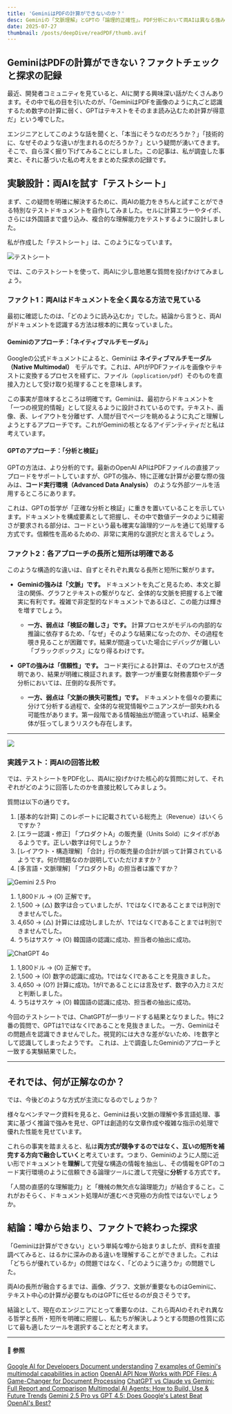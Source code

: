 ```yaml
---
title: 'GeminiはPDFの計算ができないのか？'
desc: Geminiの「文脈理解」とGPTの「論理的正確性」。PDF分析において両AIは異なる強みを持ちます。実際のテスト結果を通じて両者の違いを明確に比較し、最適な活用戦略を提示します。
date: 2025-07-27
thumbnail: /posts/deepDive/readPDF/thumb.avif
---
```


## GeminiはPDFの計算ができない？ファクトチェックと探求の記録

最近、開発者コミュニティを見ていると、AIに関する興味深い話がたくさんあります。その中で私の目を引いたのが、「GeminiはPDFを画像のように丸ごと認識するため数字の計算に弱く、GPTはテキストをそのまま読み込むため計算が得意だ」という噂でした。

エンジニアとしてこのような話を聞くと、「本当にそうなのだろうか？」「技術的に、なぜそのような違いが生まれるのだろうか？」という疑問が湧いてきます。そこで、自ら深く掘り下げてみることにしました。この記事は、私が調査した事実と、それに基づいた私の考えをまとめた探求の記録です。

## 実験設計：両AIを試す「テストシート」

まず、この疑問を明確に解決するために、両AIの能力をきちんと試すことができる特別なテストドキュメントを自作してみました。セルに計算エラーやタイポ、さらには外国語まで盛り込み、複合的な理解能力をテストするように設計しました。

私が作成した「テストシート」は、このようになっています。

![テストシート](/posts/deepDive/readPDF/sheet.avif)

では、このテストシートを使って、両AIに少し意地悪な質問を投げかけてみましょう。

### ファクト1：両AIはドキュメントを全く異なる方法で見ている

最初に確認したのは、「どのように読み込むか」でした。結論から言うと、両AIがドキュメントを認識する方法は根本的に異なっていました。

#### Geminiのアプローチ：「ネイティブマルチモーダル」

Googleの公式ドキュメントによると、Geminiは **ネイティブマルチモーダル（Native Multimodal）** モデルです。これは、APIがPDFファイルを画像やテキストに変換するプロセスを経ずに、ファイル（`application/pdf`）そのものを直接入力として受け取り処理することを意味します。

この事実が意味するところは明確です。Geminiは、最初からドキュメントを「一つの視覚的情報」として捉えるように設計されているのです。テキスト、画像、表、レイアウトを分離せず、人間が目でページを眺めるように丸ごと理解しようとするアプローチです。これがGeminiの核となるアイデンティティだと私は考えています。

#### GPTのアプローチ：「分析と検証」

GPTの方法は、より分析的です。最新のOpenAI APIはPDFファイルの直接アップロードをサポートしていますが、GPTの強み、特に正確な計算が必要な際の強みは、**コード実行環境（Advanced Data Analysis）** のような外部ツールを活用するところにあります。

これは、GPTの哲学が「正確な分析と検証」に重きを置いていることを示しています。ドキュメントを構成要素として把握し、その中で数値データのように精密さが要求される部分は、コードという最も確実な論理的ツールを通じて処理する方式です。信頼性を高めるための、非常に実用的な選択だと言えるでしょう。

### ファクト2：各アプローチの長所と短所は明確である

このような構造的な違いは、自ずとそれぞれ異なる長所と短所に繋がります。

* **Geminiの強みは「文脈」です。** ドキュメントを丸ごと見るため、本文と脚注の関係、グラフとテキストの繋がりなど、全体的な文脈を把握する上で確実に有利です。複雑で非定型的なドキュメントであるほど、この能力は輝きを増すでしょう。
	* **一方、弱点は「検証の難しさ」です。** 計算プロセスがモデルの内部的な推論に依存するため、「なぜ」そのような結果になったのか、その過程を覗き見ることが困難です。結果が間違っていた場合にデバッグが難しい「ブラックボックス」になり得るわけです。

* **GPTの強みは「信頼性」です。** コード実行による計算は、そのプロセスが透明であり、結果が明確に検証されます。数字一つが重要な財務書類やデータ分析においては、圧倒的な長所です。
	* **一方、弱点は「文脈の損失可能性」です。** ドキュメントを個々の要素に分けて分析する過程で、全体的な視覚情報やニュアンスが一部失われる可能性があります。第一段階である情報抽出が間違っていれば、結果全体が狂ってしまうリスクも存在します。

---
![](/posts/deepDive/readPDF/geminivsgpt.avif)
### 実践テスト：両AIの回答比較

では、テストシートをPDF化し、両AIに投げかけた核心的な質問に対して、それぞれがどのように回答したのかを直接比較してみましょう。

質問は以下の通りです。
1. [基本的な計算] このレポートに記載されている総売上（Revenue）はいくらですか？
2. [エラー認識・修正] 「プロダクトA」の販売量（Units Sold）にタイポがあるようです。正しい数字は何でしょうか？
3. [レイアウト・構造理解] 「合計」行の販売量の合計が誤って計算されているようです。何が問題なのか説明していただけますか？
4. [多言語・文脈理解] 「プロダクトB」の担当者は誰ですか？

![Gemini 2.5 Pro](/posts/deepDive/readPDF/gemini.avif)
1. 1,800ドル -> (O) 正解です。
2. 1,500 -> (△) 数字は合っていましたが、1ではなくIであることまでは判別できませんでした。
3. 4,650 -> (△) 計算には成功しましたが、1ではなくIであることまでは判別できませんでした。
4. うちはサスケ -> (O) 韓国語の認識に成功、担当者の抽出に成功。

![ChatGPT 4o](/posts/deepDive/readPDF/gpt.avif)
1. 1,800ドル -> (O) 正解です。
2. 1,500 -> (O) 数字の認識に成功。1ではなくIであることを見抜きました。
3. 4,650 -> (O?) 計算に成功。1がIであることには言及せず、数字の入力ミスだと判断しました。
4. うちはサスケ -> (O) 韓国語の認識に成功、担当者の抽出に成功。

今回のテストシートでは、ChatGPTが一歩リードする結果となりました。特に2番の質問で、GPTは1ではなくIであることを見抜きました。
一方、Geminiはその問題点を認識できませんでした。視覚的には大きな差がないため、Iを数字として認識してしまったようです。
これは、上で調査したGeminiのアプローチと一致する実験結果でした。

---

## それでは、何が正解なのか？

では、今後どのような方式が主流になるのでしょうか？

様々なベンチマーク資料を見ると、Geminiは長い文脈の理解や多言語処理、事実に基づく推論で強みを見せ、GPTは創造的な文章作成や複雑な指示の処理で優れた性能を見せています。

これらの事実を踏まえると、私は**両方式が競争するのではなく、互いの短所を補完する方向で融合していく**と考えています。つまり、Geminiのように人間に近い形でドキュメントを**理解**して完璧な構造の情報を抽出し、その情報をGPTのコード実行環境のように信頼できる論理ツールに渡して完璧に**分析**する方式です。

「人間の直感的な理解能力」と「機械の無欠点な論理能力」が結合すること。これがおそらく、ドキュメント処理AIが進むべき究極の方向性ではないでしょうか。

## 結論：噂から始まり、ファクトで終わった探求

「Geminiは計算ができない」という単純な噂から始まりましたが、資料を直接調べてみると、はるかに深みのある違いを理解することができました。これは「どちらが優れているか」の問題ではなく、「どのように違うか」の問題でした。

両AIの長所が融合するまでは、画像、グラフ、文脈が重要なものはGeminiに、テキスト中心の計算が必要なものはGPTに任せるのが良さそうです。

結論として、現在のエンジニアにとって重要なのは、これら両AIのそれぞれ異なる哲学と長所・短所を明確に把握し、私たちが解決しようとする問題の性質に応じて最も適したツールを選択することだと考えます。

---
#### 🔗 参照
[Google AI for Developers Document understanding](https://ai.google.dev/gemini-api/docs/document-processing)
[7 examples of Gemini's multimodal capabilities in action](https://developers.googleblog.com/en/7-examples-of-geminis-multimodal-capabilities-in-action/)
[OpenAI API Now Works with PDF Files: A Game-Changer for Document Processing](https://learnprompting.org/blog/openai-api-works-with-pdfs)
[ChatGPT vs Claude vs Gemini: Full Report and Comparison](https://www.datastudios.org/post/chatgpt-vs-claude-vs-gemini-full-report-and-comparison-of-features-performance-integrations-pric)
[Multimodal AI Agents: How to Build, Use & Future Trends](https://www.sparkouttech.com/multi-model-ai-agent/)
[Gemini 2.5 Pro vs GPT 4.5: Does Google's Latest Beat OpenAI's Best?](https://www.analyticsvidhya.com/blog/2025/03/gemini-2-5-pro-vs-gpt-4-5/)
